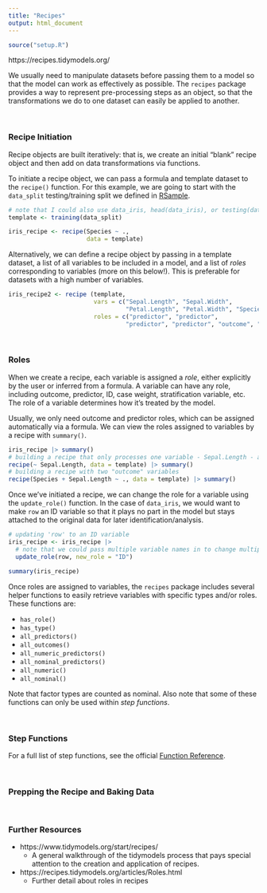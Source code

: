 ```yaml
---
title: "Recipes"
output: html_document
---
```


```r
source("setup.R")
```

https://recipes.tidymodels.org/

We usually need to manipulate datasets before passing them to a model so that the model can work as effectively as possible. The `recipes` package provides a way to represent pre-processing steps as an object, so that the transformations we do to one dataset can easily be applied to another. 

<br>

### Recipe Initiation ###

Recipe objects are built iteratively: that is, we create an initial "blank" recipe object and then add on data transformations via functions. 

To initiate a recipe object, we can pass a formula and template dataset to the `recipe()` function. For this example, we are going to start with the `data_split` testing/training split we defined in [RSample](RSample.html).

```r
# note that I could also use data_iris, head(data_iris), or testing(data_split) as the template; what matters is that the names and types of the variables stay the same 
template <- training(data_split)

iris_recipe <- recipe(Species ~ ., 
                      data = template)
```

Alternatively, we can define a recipe object by passing in a template dataset, a list of all variables to be included in a model, and a list of *roles* corresponding to variables (more on this below!). This is preferable for datasets with a high number of variables. 

```r
iris_recipe2 <- recipe (template, 
                        vars = c("Sepal.Length", "Sepal.Width", 
                                 "Petal.Length", "Petal.Width", "Species", "row"),
                        roles = c("predictor", "predictor", 
                                 "predictor", "predictor", "outcome", "ID"))
```

<br>

### Roles ###

When we create a recipe, each variable is assigned a *role*, either explicitly by the user or inferred from a formula. A variable can have any role, including outcome, predictor, ID, case weight, stratification variable, etc. The role of a variable determines how it's treated by the model. 

Usually, we only need outcome and predictor roles, which can be assigned automatically via a formula. We can view the roles assigned to variables by a recipe with `summary()`. 

```r
iris_recipe |> summary()
# building a recipe that only processes one variable - Sepal.Length - and gives it a "predictor" role
recipe(~ Sepal.Length, data = template) |> summary()
# building a recipe with two "outcome" variables
recipe(Species + Sepal.Length ~ ., data = template) |> summary()
```

Once we've initiated a recipe, we can change the role for a variable using the `update_role()` function. In the case of `data_iris`, we would want to make `row` an ID variable so that it plays no part in the model but stays attached to the original data for later identification/analysis. 

```r
# updating 'row' to an ID variable
iris_recipe <- iris_recipe |>
  # note that we could pass multiple variable names in to change multiple roles at once 
  update_role(row, new_role = "ID") 

summary(iris_recipe)
```

Once roles are assigned to variables, the `recipes` package includes several helper functions to easily retrieve variables with specific types and/or roles. These functions are: 

* `has_role()` 
* `has_type()`
* `all_predictors()`
* `all_outcomes()`
* `all_numeric_predictors()`
* `all_nominal_predictors()`
* `all_numeric()`
* `all_nominal()`

Note that factor types are counted as nominal. Also note that some of these functions can only be used within *step functions*. 

<br>

### Step Functions ###

For a full list of step functions, see the official [Function Reference](https://recipes.tidymodels.org/reference/index.html).

<br>

### Prepping the Recipe and Baking Data ###

<br>

### Further Resources ###

* https://www.tidymodels.org/start/recipes/
  * A general walkthrough of the tidymodels process that pays special attention to the creation and application of recipes. 
* https://recipes.tidymodels.org/articles/Roles.html
  * Further detail about roles in recipes 

